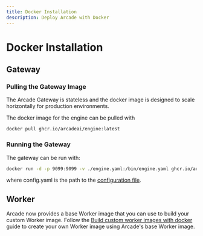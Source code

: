 ```yaml
---
title: Docker Installation
description: Deploy Arcade with Docker
---
```


# Docker Installation

## Gateway

### Pulling the Gateway Image

The Arcade Gateway is stateless and the docker image is designed to scale horizontally for production environments.

The docker image for the engine can be pulled with

```bash
docker pull ghcr.io/arcadeai/engine:latest
```

### Running the Gateway

The gateway can be run with:

```bash
docker run -d -p 9099:9099 -v ./engine.yaml:/bin/engine.yaml ghcr.io/arcadeai/engine:latest
```

where config.yaml is the path to the [configuration file](/home/configure/templates).

## Worker

Arcade now provides a base Worker image that you can use to build your custom Worker image. Follow the [Build custom worker images with docker](/home/serve-tools/docker-worker) guide to create your own Worker image using Arcade's base Worker image.
